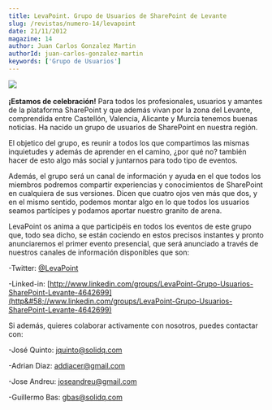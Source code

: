 ```yaml
---
title: LevaPoint. Grupo de Usuarios de SharePoint de Levante
slug: /revistas/numero-14/levapoint
date: 21/11/2012
magazine: 14
author: Juan Carlos Gonzalez Martin
authorId: juan-carlos-gonzalez-martin
keywords: ['Grupo de Usuarios']
---
```






​![](../../../images/numero14/levapoint/image1.jpeg)

**¡Estamos de celebración!** Para todos los profesionales, usuarios y amantes de la plataforma SharePoint y que además vivan por la zona del Levante, comprendida entre Castellón, Valencia, Alicante y Murcia tenemos buenas noticias. Ha nacido un grupo de usuarios de SharePoint en nuestra región.

El objetico del grupo, es reunir a todos los que compartimos las mismas inquietudes y además de aprender en el camino, ¿por qué no? también hacer de esto algo más social y juntarnos para todo tipo de eventos.

Además, el grupo será un canal de información y ayuda en el que todos los miembros podremos compartir experiencias y conocimientos de SharePoint en cualquiera de sus versiones. Dicen que cuatro ojos ven más que dos, y en el mismo sentido, podemos montar algo en lo que todos los usuarios seamos partícipes y podamos aportar nuestro granito de arena.

LevaPoint os anima a que participéis en todos los eventos de este grupo que, todo sea dicho, se están cociendo en estos precisos instantes y pronto anunciaremos el primer evento presencial, que será anunciado a través de nuestros canales de información disponibles que son:

-Twitter: [@LevaPoint](http&#58;//twitter.com/LevaPoint)

-Linked-in: [http://www.linkedin.com/groups/LevaPoint-Grupo-Usuarios-SharePoint-Levante-4642699](http&#58;//www.linkedin.com/groups/LevaPoint-Grupo-Usuarios-SharePoint-Levante-4642699)



Si además, quieres colaborar activamente con nosotros, puedes contactar con:

-José Quinto: [jquinto@solidq.com](mailto&#58;jquinto@solidq.com)

-Adrian Diaz: [addiacer@gmail.com](mailto&#58;addiacer@gmail.com)

-Jose Andreu: [joseandreu@gmail.com](mailto&#58;joseandreu@gmail.com)

-Guillermo Bas: [gbas@solidq.com](mailto&#58;gbas@solidq.com)

